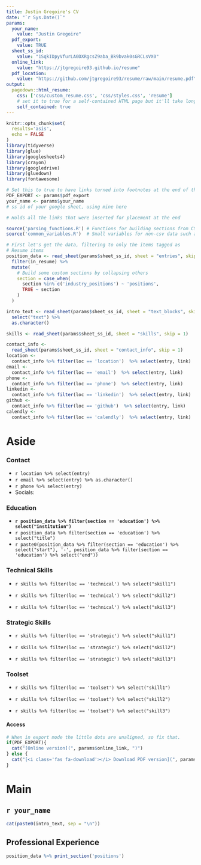 ```yaml
---
title: Justin Gregoire's CV
date: "`r Sys.Date()`"
params: 
  your_name: 
    value: "Justin Gregoire"
  pdf_export: 
    value: TRUE
  sheet_ss_id: 
    value: "1SqkIDpyVfurLA0DXRgcsZ9aba_Bk9bvak0sGRCLsVX0"
  online_link:
    value: "https://jtgregoire93.github.io/resume"
  pdf_location: 
    value: "https://github.com/jtgregoire93/resume/raw/main/resume.pdf"
output:
  pagedown::html_resume:
    css: ['css/custom_resume.css', 'css/styles.css', 'resume']
    # set it to true for a self-contained HTML page but it'll take longer to render
    self_contained: true
---
```


```r
knitr::opts_chunk$set(
  results='asis', 
  echo = FALSE
)
library(tidyverse)
library(glue)
library(googlesheets4)
library(crayon)
library(googledrive)
library(gluedown)
library(fontawesome)

# Set this to true to have links turned into footnotes at the end of the document
PDF_EXPORT <- params$pdf_export
your_name <- params$your_name
# ss id of your google sheet, using mine here

# Holds all the links that were inserted for placement at the end

source('parsing_functions.R') # Functions for building sections from CSV data
source('common_variables.R')  # Small variables for non-csv data such as intro text

# First let's get the data, filtering to only the items tagged as
# Resume items
position_data <- read_sheet(params$sheet_ss_id, sheet = "entries", skip = 1) %>% 
  filter(in_resume) %>% 
  mutate(
    # Build some custom sections by collapsing others
    section = case_when(
      section %in% c('industry_positions') ~ 'positions', 
      TRUE ~ section
    )
  ) 

intro_text <- read_sheet(params$sheet_ss_id, sheet = "text_blocks", skip = 1) %>%
  select("text") %>% 
  as.character()

skills <- read_sheet(params$sheet_ss_id, sheet = "skills", skip = 1) 

contact_info <-
  read_sheet(params$sheet_ss_id, sheet = "contact_info", skip = 1)
location <-
  contact_info %>% filter(loc == 'location')  %>% select(entry, link) 
email <-
  contact_info %>% filter(loc == 'email')  %>% select(entry, link)  
phone <-
  contact_info %>% filter(loc == 'phone')  %>% select(entry, link)  
linkedin <-
  contact_info %>% filter(loc == 'linkedin')  %>% select(entry, link)  
github <-
  contact_info %>% filter(loc == 'github')  %>% select(entry, link)  
calendly <-
  contact_info %>% filter(loc == 'calendly')  %>% select(entry, link) 


```

# Aside

### Contact {#contact}

-   [<i class="fa fa-map-marker"> </i>](`r location %>% select(link) %>% hyperlink()`) `r location %>% select(entry)`
-   [<i class="fa fa-envelope"> </i>](`r email %>% select(link) %>% hyperlink()`) `r email %>% select(entry) %>% as.character()`
-   [<i class="fa fa-phone"> </i>](`r phone %>% select(link) %>% hyperlink()`) `r phone %>% select(entry)`
-   Socials:   [<i class="fa fa-github"> </i>](`r github %>% select(link) %>% hyperlink()`)   [<i class="fa fa-linkedin"> </i>](`r linkedin %>% select(link) %>% hyperlink()`)   [<i class="fa fa-calendar"> </i>](`r calendly %>% select(link) %>% hyperlink()`)

### Education {data-icon="graduation-cap" data-concise="true"}

-   **`r position_data %>% filter(section == 'education') %>% select("institution")`**
-   `r position_data %>% filter(section == 'education') %>% select("title")`
-   `r paste0(position_data %>% filter(section == 'education') %>% select("start"), '-', position_data %>% filter(section == 'education') %>% select("end"))`

### **Technical Skills**

-   `r skills %>% filter(loc == 'technical') %>% select("skill1")`

-   `r skills %>% filter(loc == 'technical') %>% select("skill2")`

-   `r skills %>% filter(loc == 'technical') %>% select("skill3")`

### **Strategic Skills**

-   `r skills %>% filter(loc == 'strategic') %>% select("skill1")`

-   `r skills %>% filter(loc == 'strategic') %>% select("skill2")`

-   `r skills %>% filter(loc == 'strategic') %>% select("skill3")`

### **Toolset**

-   `r skills %>% filter(loc == 'toolset') %>% select("skill1")`

-   `r skills %>% filter(loc == 'toolset') %>% select("skill2")`

-   `r skills %>% filter(loc == 'toolset') %>% select("skill3")`

#### Access {#files}

```r
# When in export mode the little dots are unaligned, so fix that. 
if(PDF_EXPORT){
  cat("[Online version](", params$online_link, ")")
} else {
  cat("[<i class='fas fa-download'></i> Download PDF version](", params$pdf_location, ")")
}
```

# Main

## `r your_name` {#title}

```r
cat(paste0(intro_text, sep = "\n"))
```

## Professional Experience {data-icon="suitcase"}

```r
position_data %>% print_section('positions') 

```
